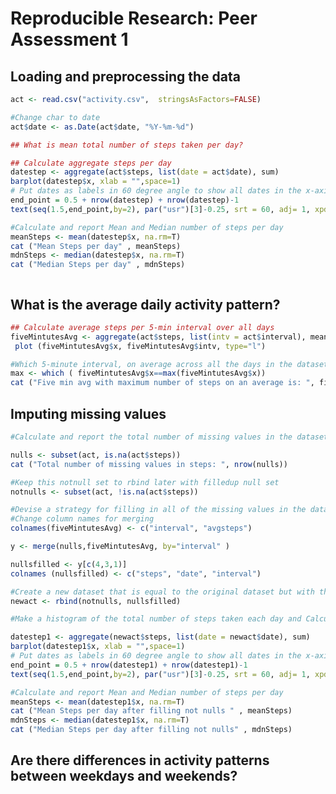 # Reproducible Research: Peer Assessment 1

## Loading and preprocessing the data


```r
act <- read.csv("activity.csv",  stringsAsFactors=FALSE)

#Change char to date 
act$date <- as.Date(act$date, "%Y-%m-%d")

## What is mean total number of steps taken per day?

## Calculate aggregate steps per day
datestep <- aggregate(act$steps, list(date = act$date), sum)
barplot(datestep$x, xlab = "",space=1)
# Put dates as labels in 60 degree angle to show all dates in the x-axis label
end_point = 0.5 + nrow(datestep) + nrow(datestep)-1 
text(seq(1.5,end_point,by=2), par("usr")[3]-0.25, srt = 60, adj= 1, xpd = TRUE, labels = paste(datestep$date), cex=0.65)

#Calculate and report Mean and Median number of steps per day
meanSteps <- mean(datestep$x, na.rm=T)
cat ("Mean Steps per day" , meanSteps)
mdnSteps <- median(datestep$x, na.rm=T)
cat ("Median Steps per day" , mdnSteps)



```





## What is the average daily activity pattern?

```r

## Calculate average steps per 5-min interval over all days
fiveMintutesAvg <- aggregate(act$steps, list(intv = act$interval), mean, na.rm=TRUE)
 plot (fiveMintutesAvg$x, fiveMintutesAvg$intv, type="l")

#Which 5-minute interval, on average across all the days in the dataset, contains the maximum number of steps?"
max <- which ( fiveMintutesAvg$x==max(fiveMintutesAvg$x))
cat ("Five min avg with maximum number of steps on an average is: ", fiveMintutesAvg[max,1])

```
## Imputing missing values
```r
#Calculate and report the total number of missing values in the dataset (i.e. #the total number of rows with NAs)

nulls <- subset(act, is.na(act$steps))
cat ("Total number of missing values in steps: ", nrow(nulls))

#Keep this notnull set to rbind later with filledup null set
notnulls <- subset(act, !is.na(act$steps))

#Devise a strategy for filling in all of the missing values in the dataset. #The strategy does not need to be sophisticated. For example, you could use #the mean/median for that day, or the mean for that 5-minute interval, etc.
#Change column names for merging
colnames(fiveMintutesAvg) <- c("interval", "avgsteps")

y <- merge(nulls,fiveMintutesAvg, by="interval" )

nullsfilled <- y[c(4,3,1)]
colnames (nullsfilled) <- c("steps", "date", "interval")

#Create a new dataset that is equal to the original dataset but with the missing data filled in.
newact <- rbind(notnulls, nullsfilled)

#Make a histogram of the total number of steps taken each day and Calculate and report the mean and median total number of steps taken per day. Do these values differ from the estimates from the first part of the assignment? What is the impact of imputing missing data on the estimates of the total daily number of steps?

datestep1 <- aggregate(newact$steps, list(date = newact$date), sum)
barplot(datestep1$x, xlab = "",space=1)
# Put dates as labels in 60 degree angle to show all dates in the x-axis label
end_point = 0.5 + nrow(datestep1) + nrow(datestep1)-1 
text(seq(1.5,end_point,by=2), par("usr")[3]-0.25, srt = 60, adj= 1, xpd = TRUE, labels = paste(datestep1$date), cex=0.65)

#Calculate and report Mean and Median number of steps per day
meanSteps <- mean(datestep1$x, na.rm=T)
cat ("Mean Steps per day after filling not nulls " , meanSteps)
mdnSteps <- median(datestep1$x, na.rm=T)
cat ("Median Steps per day after filling not nulls" , mdnSteps)


```

## Are there differences in activity patterns between weekdays and weekends?
